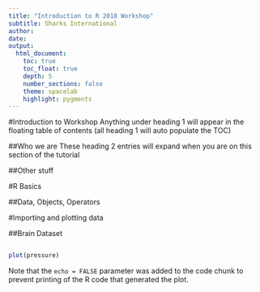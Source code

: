 ```yaml
---
title: "Introduction to R 2018 Workshop"
subtitle: Sharks International
author: 
date: 
output:
  html_document:
    toc: true
    toc_float: true
    depth: 5
    number_sections: false
    theme: spacelab
    highlight: pygments
---
```


#Introduction to Workshop
Anything under heading 1 will appear in the floating table of contents (all heading 1 will auto populate the TOC)

##Who we are
These heading 2 entries will expand when you are on this section of the tutorial

##Other stuff


#R Basics

##Data, Objects, Operators

#Importing and plotting data

##Brain Dataset

```r

```


```r
plot(pressure)
```

Note that the `echo = FALSE` parameter was added to the code chunk to prevent printing of the R code that generated the plot.
